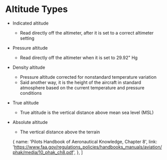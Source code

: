 

# Altitude Types

-   Indicated altitude
    -   Read directly off the altimeter, after it is set to a correct altimeter
        setting
-   Pressure altitude
    -   Read directly off the altimeter when it is set to 29.92" Hg
-   Density altitude
    -   Pressure altitude corrected for nonstandard temperature variation
    -   Said another way, it is the height of the aircraft in standard
        atmosphere based on the current temperature and pressure conditions
-   True altitude
    -   True altitude is the vertical distance above mean sea level (MSL)
-   Absolute altitude
    -   The vertical distance above the terrain

    {
        name: 'Pilots Handbook of Aeronautical Knowledge, Chapter 8',
        link: 'https://www.faa.gov/regulations_policies/handbooks_manuals/aviation/phak/media/10_phak_ch8.pdf',
    },
]
